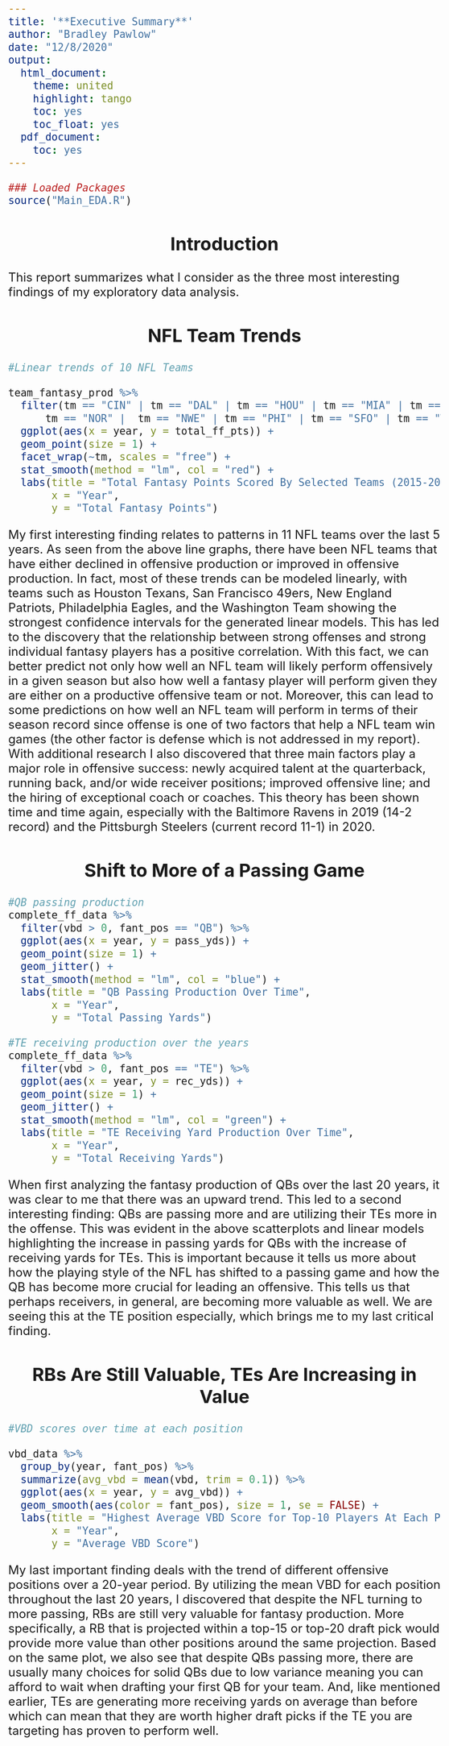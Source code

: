 ```yaml
---
title: '**Executive Summary**'
author: "Bradley Pawlow"
date: "12/8/2020"
output:
  html_document:
    theme: united
    highlight: tango
    toc: yes
    toc_float: yes
  pdf_document:
    toc: yes
---
```

<style type="text/css">

h1.title {
  font-size: 48px;
  color: #A52A2A;
  text-align: center;
}
h4.author { 
  font-size: 24px;
  color: DarkBlue;
  text-align: center;
}
h4.date { 
  font-size: 24px;
  color: DarkBlue;
  text-align: center;
}
 .tocify ul, .tocify li {
    line-height: 30px;
}

h1, h2, h3 {
  text-align: center;
  font_size: 60px;
  font-weight: bold;
}

body {
    font-size: 24px;
}
</style>

```r
### Loaded Packages
source("Main_EDA.R")
```

## Introduction

This report summarizes what I consider as the three most interesting findings of my exploratory data analysis. 

## NFL Team Trends

```r
#Linear trends of 10 NFL Teams 

team_fantasy_prod %>% 
  filter(tm == "CIN" | tm == "DAL" | tm == "HOU" | tm == "MIA" | tm == "MIN" | 
      tm == "NOR" |  tm == "NWE" | tm == "PHI" | tm == "SFO" | tm == "WAS") %>% 
  ggplot(aes(x = year, y = total_ff_pts)) +
  geom_point(size = 1) + 
  facet_wrap(~tm, scales = "free") +
  stat_smooth(method = "lm", col = "red") +
  labs(title = "Total Fantasy Points Scored By Selected Teams (2015-2019)",
       x = "Year",
       y = "Total Fantasy Points")
```

My first interesting finding relates to patterns in 11 NFL teams over the last 5 years. As seen from the above line graphs, there have been NFL teams that have either declined in offensive production or improved in offensive production. In fact, most of these trends can be modeled linearly, with teams such as Houston Texans, San Francisco 49ers, New England Patriots, Philadelphia Eagles, and the Washington Team showing the strongest confidence intervals for the generated linear models. This has led to the discovery that the relationship between strong offenses and strong individual fantasy players has a positive correlation. With this fact, we can better predict not only how well an NFL team will likely perform offensively in a given season but also how well a fantasy player will perform given they are either on a productive offensive team or not. Moreover, this can lead to some predictions on how well an NFL team will perform in terms of their season record since offense is one of two factors that help a NFL team win games (the other factor is defense which is not addressed in my report). With additional research I also discovered that three main factors play a major role in offensive success: newly acquired talent at the quarterback, running back, and/or wide receiver positions; improved offensive line; and the hiring of exceptional coach or coaches. This theory has been shown time and time again, especially with the Baltimore Ravens in 2019 (14-2 record) and the Pittsburgh Steelers (current record 11-1) in 2020.

## Shift to More of a Passing Game 

```r
#QB passing production
complete_ff_data %>%
  filter(vbd > 0, fant_pos == "QB") %>% 
  ggplot(aes(x = year, y = pass_yds)) +
  geom_point(size = 1) + 
  geom_jitter() +
  stat_smooth(method = "lm", col = "blue") + 
  labs(title = "QB Passing Production Over Time",
       x = "Year",
       y = "Total Passing Yards")
```

```r
#TE receiving production over the years
complete_ff_data %>%
  filter(vbd > 0, fant_pos == "TE") %>% 
  ggplot(aes(x = year, y = rec_yds)) +
  geom_point(size = 1) + 
  geom_jitter() +
  stat_smooth(method = "lm", col = "green") + 
  labs(title = "TE Receiving Yard Production Over Time",
       x = "Year",
       y = "Total Receiving Yards")
```

When first analyzing the fantasy production of QBs over the last 20 years, it was clear to me that there was an upward trend. This led to a second interesting finding: QBs are passing more and are utilizing their TEs more in the offense. This was evident in the above scatterplots and linear models highlighting the increase in passing yards for QBs with the increase of receiving yards for TEs. This is important because it tells us more about how the playing style of the NFL has shifted to a passing game and how the QB has become more crucial for leading an offensive. This tells us that perhaps receivers, in general, are becoming more valuable as well. We are seeing this at the TE position especially, which brings me to my last critical finding. 

## RBs Are Still Valuable, TEs Are Increasing in Value

```r
#VBD scores over time at each position

vbd_data %>% 
  group_by(year, fant_pos) %>% 
  summarize(avg_vbd = mean(vbd, trim = 0.1)) %>% 
  ggplot(aes(x = year, y = avg_vbd)) +
  geom_smooth(aes(color = fant_pos), size = 1, se = FALSE) +
  labs(title = "Highest Average VBD Score for Top-10 Players At Each Position Over Time",
       x = "Year",
       y = "Average VBD Score") 
```

My last important finding deals with the trend of different offensive positions over a 20-year period. By utilizing the mean VBD for each position throughout the last 20 years, I discovered that despite the NFL turning to more passing, RBs are still very valuable for fantasy production. More specifically, a RB that is projected within a top-15 or top-20 draft pick would provide more value than other positions around the same projection. Based on the same plot, we also see that despite QBs passing more, there are usually many choices for solid QBs due to low variance meaning you can afford to wait when drafting your first QB for your team. And, like mentioned earlier, TEs are generating more receiving yards on average than before which can mean that they are worth higher draft picks if the TE you are targeting has proven to perform well. 